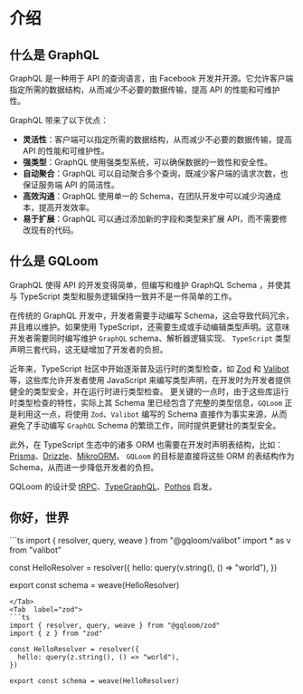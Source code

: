 
# 介绍

## 什么是 GraphQL

GraphQL 是一种用于 API 的查询语言，由 Facebook 开发并开源。它允许客户端指定所需的数据结构，从而减少不必要的数据传输，提高 API 的性能和可维护性。

GraphQL 带来了以下优点：
- **灵活性**：客户端可以指定所需的数据结构，从而减少不必要的数据传输，提高 API 的性能和可维护性。
- **强类型**：GraphQL 使用强类型系统，可以确保数据的一致性和安全性。
- **自动聚合**：GraphQL 可以自动聚合多个查询，既减少客户端的请求次数，也保证服务端 API 的简洁性。
- **高效沟通**：GraphQL 使用单一的 Schema，在团队开发中可以减少沟通成本，提高开发效率。
- **易于扩展**：GraphQL 可以通过添加新的字段和类型来扩展 API，而不需要修改现有的代码。

## 什么是 GQLoom

GraphQL 使得 API 的开发变得简单，但编写和维护 GraphQL Schema ，并使其与 TypeScript 类型和服务逻辑保持一致并不是一件简单的工作。

在传统的 GraphQL 开发中，开发者需要手动编写 Schema，这会导致代码冗余，并且难以维护。如果使用 TypeScript，还需要生成或手动编辑类型声明。这意味开发者需要同时编写维护 `GraphQL` schema、解析器逻辑实现、 `TypeScript` 类型声明三套代码，这无疑增加了开发者的负担。

近年来，TypeScript 社区中开始逐渐普及运行时的类型检查，如 [Zod](https://zod.dev/) 和 [Valibot](https://valibot.dev/) 等，这些库允许开发者使用 JavaScript 来编写类型声明，在开发时为开发者提供健全的类型安全，并在运行时进行类型检查。
更关键的一点时，由于这些库运行时类型检查的特性，实际上其 Schema 里已经包含了完整的类型信息，`GQLoom` 正是利用这一点，将使用 `Zod`、`Valibot` 编写的 Schema 直接作为事实来源，从而避免了手动编写 `GraphQL` Schema 的繁琐工作，同时提供更健壮的类型安全。

此外，在 TypeScript 生态中的诸多 ORM 也需要在开发时声明表结构，比如：[Prisma](https://www.prisma.io/)、[Drizzle](https://orm.drizzle.team/)、[MikroORM](https://mikro-orm.io/)。
`GQLoom` 的目标是直接将这些 ORM 的表结构作为 Schema，从而进一步降低开发者的负担。

GQLoom 的设计受 [tRPC](https://trpc.io/)、[TypeGraphQL](https://typegraphql.com/)、[Pothos](https://pothos-graphql.dev/) 启发。

## 你好，世界

<Tabs>
<Tab label="valibot">
```ts
import { resolver, query, weave } from "@gqloom/valibot"
import * as v from "valibot"

const HelloResolver = resolver({
  hello: query(v.string(), () => "world"),
})

export const schema = weave(HelloResolver)
```
</Tab>
<Tab  label="zod">
```ts
import { resolver, query, weave } from "@gqloom/zod"
import { z } from "zod"

const HelloResolver = resolver({
  hello: query(z.string(), () => "world"),
})

export const schema = weave(HelloResolver)
```
</Tab>
</Tabs>
